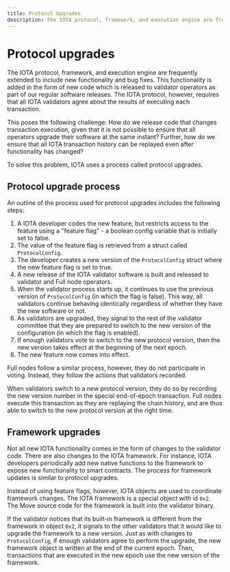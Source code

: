 ```yaml
---
title: Protocol Upgrades
description: The IOTA protocol, framework, and execution engine are frequently extended to include new functionality and bug fixes. The process to upgrade the network ensures clients use the same source.
---
```


# Protocol upgrades

The IOTA protocol, framework, and execution engine are frequently extended to include new functionality and bug fixes. This functionality is added in the form of new code which is released to validator operators as part of our regular software releases. The IOTA protocol, however, requires that all IOTA validators agree about the results of executing each transaction.

This poses the following challenge: How do we release code that changes transaction execution, given that it is not possible to ensure that all operators upgrade their software at the same instant? Further, how do we ensure that all IOTA transaction history can be replayed even after functionality has changed?

To solve this problem, IOTA uses a process called protocol upgrades.

## Protocol upgrade process

An outline of the process used for protocol upgrades includes the following steps:

1. A IOTA developer codes the new feature, but restricts access to the feature using a "feature flag"  - a boolean config variable that is initially set to false.
1. The value of the feature flag is retrieved from a struct called `ProtocolConfig`.
1. The developer creates a new version of the `ProtocolConfig` struct where the new feature flag is set to true.
1. A new release of the IOTA validator software is built and released to validator and Full node operators.
1. When the validator process starts up, it continues to use the previous version of `ProtocolConfig` (in which the flag is false). This way, all validators continue behaving identically regardless of whether they have the new software or not.
1. As validators are upgraded, they signal to the rest of the validator committee that they are prepared to switch to the new version of the configuration (in which the flag is enabled).
1. If enough validators vote to switch to the new protocol version, then the new version takes effect at the beginning of the next epoch.
1. The new feature now comes into effect.

Full nodes follow a similar process, however, they do not participate in voting. Instead, they follow the actions that validators recorded. 

When validators switch to a new protocol version, they do so by recording the new version number in the special end-of-epoch transaction. Full nodes execute this transaction as they are replaying the chain history, and are thus able to switch to the new protocol version at the right time.

## Framework upgrades

Not all new IOTA functionality comes in the form of changes to the validator code. There are also changes to the IOTA framework. For instance, IOTA developers periodically add new native functions to the framework to expose new functionality to smart contracts. The process for framework updates is similar to protocol upgrades.

Instead of using feature flags, however, IOTA objects are used to coordinate framework changes. The IOTA framework is a special object with id `0x2`.
The Move source code for the framework is built into the validator binary.

If the validator notices that its built-in framework is different from the framework in object `0x2`, it signals to the other validators that it would like to upgrade the framework to a new version. Just as with changes to `ProtocolConfig`, if enough validators agree to perform the upgrade, the new framework object is written at the end of the current epoch. Then, transactions that are executed in the new epoch use the new version of the framework.

